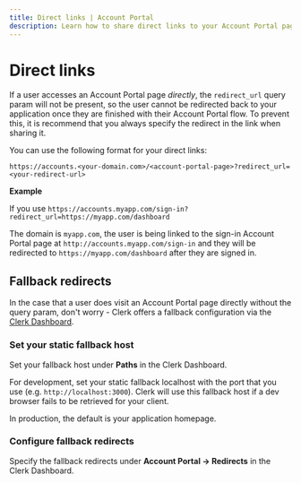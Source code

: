 ```yaml
---
title: Direct links | Account Portal
description: Learn how to share direct links to your Account Portal pages, and how to set up fallback redirects
---
```


# Direct links

If a user accesses an Account Portal page *directly*, the `redirect_url` query param will not be present, so the user cannot be redirected back to your application once they are finished with their Account Portal flow. To prevent this, it is recommend that you always specify the redirect in the link when sharing it. 

You can use the following format for your direct links:

`https://accounts.<your-domain.com>/<account-portal-page>?redirect_url=<your-redirect-url>`

**Example**  

If you use `https://accounts.myapp.com/sign-in?redirect_url=https://myapp.com/dashboard` 

The domain is `myapp.com`, the user is being linked to the sign-in Account Portal page at `http://accounts.myapp.com/sign-in` and they will be redirected to `https://myapp.com/dashboard` after they are signed in.



## Fallback redirects

In the case that a user does visit an Account Portal page directly without the query param, don't worry - Clerk offers a fallback configuration via the [Clerk Dashboard](https://dashboard.clerk.com).

<Steps>

### Set your static fallback host

Set your fallback host under **Paths** in the Clerk Dashboard. 

For development, set your static fallback localhost with the port that you use (e.g. `http://localhost:3000`). Clerk will use this fallback host if a dev browser fails to be retrieved for your client. 

In production, the default is your application homepage.

<Images 
  width={3248}
  height={2112}
  src="/docs/images/account-portal/account_portal_paths.png"
  alt="Account Portal paths"
/>
  
### Configure fallback redirects

Specify the fallback redirects under **Account Portal -> Redirects** in the Clerk Dashboard.

<Images 
  width={3248}
  height={2112}
  src="/docs/images/account-portal/account_portal_redirects.png"
  alt="Account Portal redirects"
/>

</Steps>